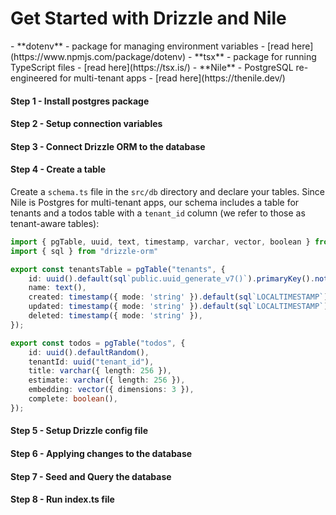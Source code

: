 

<Breadcrumbs/>

# Get Started with Drizzle and Nile

<Prerequisites>
  - **dotenv** - package for managing environment variables - [read here](https://www.npmjs.com/package/dotenv)
  - **tsx** - package for running TypeScript files - [read here](https://tsx.is/)
  - **Nile** - PostgreSQL re-engineered for multi-tenant apps - [read here](https://thenile.dev/)
</Prerequisites>

<FileStructure/>

#### Step 1 - Install **postgres** package
<InstallPackages lib='pg' devlib=' @types/pg'/>

#### Step 2 - Setup connection variables

<SetupEnv env_variable='NILEDB_URL' />

#### Step 3 - Connect Drizzle ORM to the database

<ConnectNile />

#### Step 4 - Create a table

Create a `schema.ts` file in the `src/db` directory and declare your tables. Since Nile is Postgres for multi-tenant apps, our schema includes a table for tenants and a todos table with a `tenant_id` column (we refer to those as tenant-aware tables):

```typescript copy filename="src/db/schema.ts"
import { pgTable, uuid, text, timestamp, varchar, vector, boolean } from "drizzle-orm/pg-core"
import { sql } from "drizzle-orm"

export const tenantsTable = pgTable("tenants", {
	id: uuid().default(sql`public.uuid_generate_v7()`).primaryKey().notNull(),
	name: text(),
	created: timestamp({ mode: 'string' }).default(sql`LOCALTIMESTAMP`).notNull(),
	updated: timestamp({ mode: 'string' }).default(sql`LOCALTIMESTAMP`).notNull(),
	deleted: timestamp({ mode: 'string' }),
});

export const todos = pgTable("todos", {
	id: uuid().defaultRandom(),
	tenantId: uuid("tenant_id"),
	title: varchar({ length: 256 }),
	estimate: varchar({ length: 256 }),
	embedding: vector({ dimensions: 3 }),
	complete: boolean(),
});
```

#### Step 5 - Setup Drizzle config file

<SetupConfig dialect='postgresql' env_variable='NILEDB_URL'/>

#### Step 6 - Applying changes to the database

<ApplyChanges dialect='postgresql'/>

#### Step 7 - Seed and Query the database

<QueryNile />

#### Step 8 - Run index.ts file

<RunFile/>